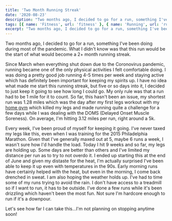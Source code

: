 ```yaml
---
title: 'Two Month Running Streak'
date: '2020-08-23'
description: "Two months ago, I decided to go for a run, something I've been doing during most of the pandemic. What I didn't know was that this run would be the start of what would become a 2+ month running streak."
tags: [{ name: 'Fitness', url: 'fitness' }, { name: 'Running', url: 'running' }]
excerpt: "Two months ago, I decided to go for a run, something I've been doing during most of the pandemic. What I didn't know was that this run would be the start of what would become a 2+ month running streak."
---
```


Two months ago, I decided to go for a run, something I've been doing during most of the pandemic. What I didn't know was that this run would be the start of what would become a 2+ month running streak.

Since March when everything shut down due to the Coronovirus pandemic, running became one of the only physical activities I felt comfortable doing. I was doing a pretty good job running 4-5 times per week and staying active which has definitely been important for keeping my spirits up. I have no idea what made me start this running streak, but five or so days into it, I decided to just keep it going to see how long I could go. My only rule was that a run had to be 1 mile for it to count. So far, this hasn't been an issue, my shortest run was 1.28 miles which was the day after my first legs workout with my [home gym](https://kpwags.com/2020/08/04/so-i-finally-built-a-home-gym.html) which killed my legs and made running quite a challenge for a few days while I was dealing with the DOMS (Delayed Onset Muscle Soreness). On average, I'm hitting 3.12 miles per run, right around a 5k.

Every week, I've been proud of myself for keeping it going. I've never taxed my legs like this, even when I was training for the 2015 Philadelphia Marathon. Given that I've generally maxed out at 5, maybe 6 runs a week, I wasn't sure how I'd handle the load. Today I hit 9 weeks and so far, my legs are holding up. Some days are better than others and I've limited my distance per run as to try to not overdo it. I ended up starting this at the end of June and given my distaste for the heat, I'm actually surprised I've been able to keep it up even with temperatures in the 90s. Early morning runs have certainly helped with the heat, but even in the morning, I come back drenched in sweat. I am also hoping the weather holds up. I've had to time some of my runs trying to avoid the rain. I don't have access to a treadmill so if I want to run, it has to be outside. I've done a few runs while it's been drizzling which haven't been the most fun. Not sure I'm hardcore enough to run if it's a downpour.

Let's see how far I can take this...I'm not planning on stopping anytime soon!
